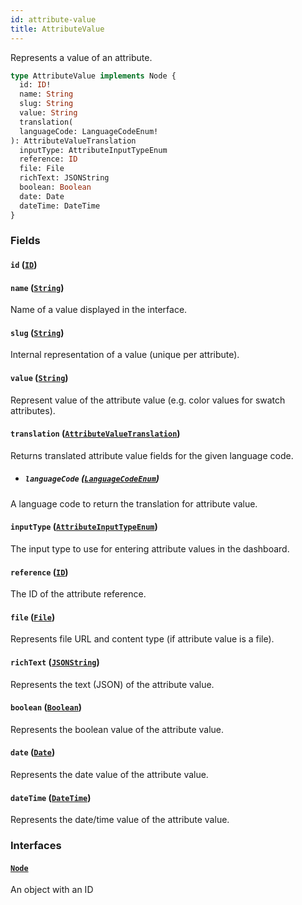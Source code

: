 ```yaml
---
id: attribute-value
title: AttributeValue
---
```



Represents a value of an attribute.

```graphql
type AttributeValue implements Node {
  id: ID!
  name: String
  slug: String
  value: String
  translation(
  languageCode: LanguageCodeEnum!
): AttributeValueTranslation
  inputType: AttributeInputTypeEnum
  reference: ID
  file: File
  richText: JSONString
  boolean: Boolean
  date: Date
  dateTime: DateTime
}
```


### Fields

#### `id` ([`ID`](../../../developer/api-reference/scalars/id))




#### `name` ([`String`](../../../developer/api-reference/scalars/string))

Name of a value displayed in the interface.


#### `slug` ([`String`](../../../developer/api-reference/scalars/string))

Internal representation of a value (unique per attribute).


#### `value` ([`String`](../../../developer/api-reference/scalars/string))

Represent value of the attribute value (e.g. color values for swatch attributes).


#### `translation` ([`AttributeValueTranslation`](../../../developer/api-reference/objects/attribute-value-translation))

Returns translated attribute value fields for the given language code.
- ##### `languageCode` ([`LanguageCodeEnum`](../../../developer/api-reference/enums/language-code-enum))

A language code to return the translation for attribute value.


#### `inputType` ([`AttributeInputTypeEnum`](../../../developer/api-reference/enums/attribute-input-type-enum))

The input type to use for entering attribute values in the dashboard.


#### `reference` ([`ID`](../../../developer/api-reference/scalars/id))

The ID of the attribute reference.


#### `file` ([`File`](../../../developer/api-reference/objects/file))

Represents file URL and content type (if attribute value is a file).


#### `richText` ([`JSONString`](../../../developer/api-reference/scalars/jsonstring))

Represents the text (JSON) of the attribute value.


#### `boolean` ([`Boolean`](../../../developer/api-reference/scalars/boolean))

Represents the boolean value of the attribute value.


#### `date` ([`Date`](../../../developer/api-reference/scalars/date))

Represents the date value of the attribute value.


#### `dateTime` ([`DateTime`](../../../developer/api-reference/scalars/date-time))

Represents the date/time value of the attribute value.


### Interfaces

#### [`Node`](../../../developer/api-reference/interfaces/node) 

An object with an ID




